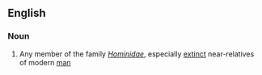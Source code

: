 ==English==

===Noun===
{{en-noun}}

# Any member of the family ''[[Hominidae]]'', especially [[extinct]] near-relatives of modern [[man]]
